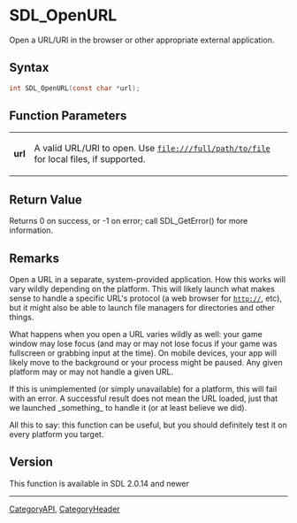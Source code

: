= SDL_OpenURL =

Open a URL/URI in the browser or other appropriate external application.

== Syntax ==

<syntaxhighlight lang='c'>
int SDL_OpenURL(const char *url);
</syntaxhighlight>

== Function Parameters ==

{|
|'''url'''
|A valid URL/URI to open. Use <code>file:///full/path/to/file</code> for local files, if supported.
|}

== Return Value ==

Returns 0 on success, or -1 on error; call SDL_GetError() for more
information.

== Remarks ==

Open a URL in a separate, system-provided application. How this works will
vary wildly depending on the platform. This will likely launch what makes
sense to handle a specific URL's protocol (a web browser for
<code>http://</code>, etc), but it might also be able to launch file
managers for directories and other things.

What happens when you open a URL varies wildly as well: your game window
may lose focus (and may or may not lose focus if your game was fullscreen
or grabbing input at the time). On mobile devices, your app will likely
move to the background or your process might be paused. Any given platform
may or may not handle a given URL.

If this is unimplemented (or simply unavailable) for a platform, this will
fail with an error. A successful result does not mean the URL loaded, just
that we launched _something_ to handle it (or at least believe we did).

All this to say: this function can be useful, but you should definitely
test it on every platform you target.

== Version ==

This function is available in SDL 2.0.14 and newer
----
[[CategoryAPI]], [[CategoryHeader]]
<!-- #See the Style Guide for instructions on editing the footer. -->


